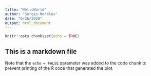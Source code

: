 ---
title: "HelloWorld"
author: "Sergio Morales"
date: "6/26/2020"
output: html_document
---

```{r setup, include=FALSE}
knitr::opts_chunk$set(echo = TRUE)
```

## This is a markdown file

Note that the `echo = FALSE` parameter was added to the code chunk to prevent printing of the R code that generated the plot.
